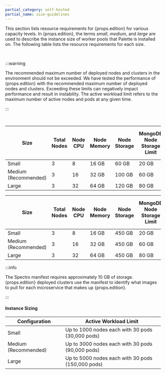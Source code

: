 ```yaml
---
partial_category: self-hosted
partial_name: size-guidelines
---
```


This section lists resource requirements for {props.edition} for various capacity levels. In {props.edition}, the terms _small_,
_medium_, and _large_ are used to describe the instance size of worker pools that Palette is installed on. The following
table lists the resource requirements for each size.

<br />

:::warning

The recommended maximum number of deployed nodes and clusters in the environment should not be exceeded. We have tested
the performance of {props.edition} with the recommended maximum number of deployed nodes and clusters. Exceeding these limits
can negatively impact performance and result in instability. The active workload limit refers to the maximum number of
active nodes and pods at any given time.

:::

<br />

<Tabs>

<TabItem label="Palette CLI or Helm Chart" value="palette-cli-or-helm-chart">

| **Size**             | **Total Nodes** | **Node CPU** | **Node Memory** | **Node Storage** | **MongoDB Node Storage Limit** | **MongoDB Node Memory Limit** | **MongoDB Node CPU Limit** | **Total Deployed Workload Cluster Nodes** | **Deployed Clusters with 10 Nodes** |
| -------------------- | --------- | ------- | ---------- | ----------- | ------------------------- | ------------------------ | --------------------- | ------------------------ | ----------------------------------- |
| Small                | 3         | 8       | 16 GB      | 60 GB       | 20 GB                     | 4 GB                     | 2                     | 1000                     | 100                                 |
| Medium (Recommended) | 3         | 16      | 32 GB      | 100 GB      | 60 GB                     | 8 GB                     | 4                     | 3000                     | 300                                 |
| Large                | 3         | 32      | 64 GB      | 120 GB      | 80 GB                     | 12 GB                    | 6                     | 5000                     | 500                                 |

</TabItem>

<TabItem label="Management Appliance" value="management-appliance">

| **Size**             | **Total Nodes** | **Node CPU** | **Node Memory** | **Node Storage** | **MongoDB Node Storage Limit** | **MongoDB Node Memory Limit** | **MongoDB Node CPU Limit** | **Total Deployed Workload Cluster Nodes** | **Deployed Clusters with 10 Nodes** |
| -------------------- | --------- | ------- | ---------- | ----------- | ------------------------- | ------------------------ | --------------------- | ------------------------ | ----------------------------------- |
| Small                | 3         | 8       | 16 GB      | 450 GB       | 20 GB                     | 4 GB                     | 2                     | 1000                     | 100                                 |
| Medium (Recommended) | 3         | 16      | 32 GB      | 450 GB      | 60 GB                     | 8 GB                     | 4                     | 3000                     | 300                                 |
| Large                | 3         | 32      | 64 GB      | 450 GB      | 80 GB                     | 12 GB                    | 6                     | 5000                     | 500                                 |

</TabItem>

</Tabs>

:::info

The Spectro manifest requires approximately 10 GB of storage. {props.edition} deployed clusters use the manifest to identify what images to pull for each microservice that makes up {props.edition}.

:::

#### Instance Sizing

| **Configuration**    | **Active Workload Limit**                         |
| -------------------- | ------------------------------------------------- |
| Small                | Up to 1000 nodes each with 30 pods (30,000 pods)  |
| Medium (Recommended) | Up to 3000 nodes each with 30 pods (90,000 pods)  |
| Large                | Up to 5000 nodes each with 30 pods (150,000 pods) |
